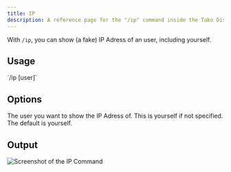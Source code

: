 ```yaml
---
title: IP
description: A reference page for the "/ip" command inside the Tako Discord app.
---
```



With `/ip`, you can show (a fake) IP Adress of an user, including yourself.

## Usage

<Tabs>
	<TabItem label="Context Menu">`/ip [user]`</TabItem>
</Tabs>

## Options

<Tabs>
	<TabItem label="User">
		<Badge text="Optional" />
		The user you want to show the IP Adress of. This is yourself if not specified. The default is yourself.
	</TabItem>
</Tabs>

## Output

![Screenshot of the IP Command](../../../../../assets/fun/ip.png)

